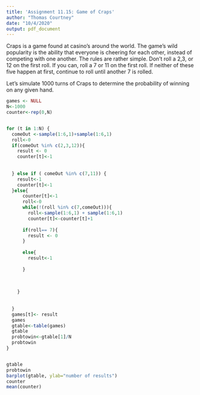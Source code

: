 ---
title: 'Assignment 11.15: Game of Craps'
author: "Thomas Courtney"
date: "10/4/2020"
output: pdf_document
---

Craps is a game found at casino’s around the world. The game’s wild popularity is the ability that everyone is cheering for each other, instead of competing with one another. The rules are rather simple. Don’t roll a 2,3, or 12 on the first roll. If you can, roll a 7 or 11 on the first roll. If neither of these five happen at first, continue to roll until another 7 is rolled.

Let’s simulate 1000 turns of Craps to determine the probability of winning on any given hand.


```{r cars}
games <- NULL
N<-1000
counter<-rep(0,N)


for (t in 1:N) {
  comeOut <-sample(1:6,1)+sample(1:6,1)
  roll<-0
  if(comeOut %in% c(2,3,12)){
    result <- 0
    counter[t]<-1
    
    
  } else if ( comeOut %in% c(7,11)) {
    result<-1
    counter[t]<-1
  }else{
      counter[t]<-1
      roll<-0
      while(!(roll %in% c(7,comeOut))){
        roll<-sample(1:6,1) + sample(1:6,1)
        counter[t]<-counter[t]+1
      
      if(roll== 7){
        result <- 0 
      }
       
      else{
        result<-1
        
      }
       
        
     
    }
    
    
  }
  games[t]<- result
  games
  gtable<-table(games)
  gtable
  probtowin<-gtable[1]/N
  probtowin
}


gtable
probtowin
barplot(gtable, ylab="number of results")
counter
mean(counter)
```

